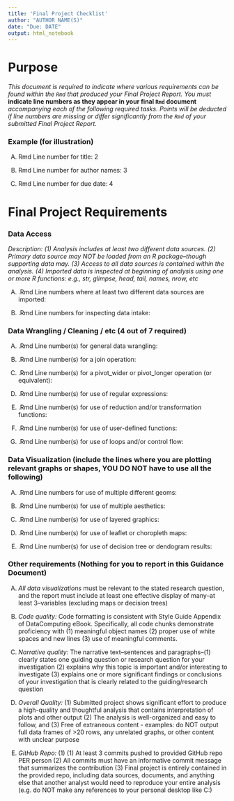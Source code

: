 ```yaml
---
title: 'Final Project Checklist'
author: "AUTHOR NAME(S)"
date: "Due: DATE"
output: html_notebook
---
```


# Purpose

*This document is required to indicate where various requirements can be found within the `Rmd` that produced your Final Project Report.  You must* **indicate line numbers as they appear in your final `Rmd` document** *accompanying each of the following required tasks. Points will be deducted if line numbers are missing or differ significantly from the `Rmd` of your submitted Final Project Report.*  

### Example (for illustration) 

(A) Rmd Line number for title: 2

(B) Rmd Line number for author names: 3

(C) Rmd Line number for due date: 4

# Final Project Requirements


### Data Access

*Description: (1) Analysis includes at least two different data sources. (2) Primary data source may NOT be loaded from an R package--though supporting data may. (3) Access to all data sources is contained within the analysis. (4) Imported data is inspected at beginning of analysis using one or more R functions: e.g., str, glimpse, head, tail, names, nrow, etc*

(A) .Rmd Line numbers where at least two different data sources are imported:  


(B) .Rmd Line numbers for inspecting data intake:  


### Data Wrangling / Cleaning / etc (4 out of 7 required)


(A) .Rmd Line number(s) for general data wrangling: 


(B) .Rmd Line number(s) for a join operation: 


(C) .Rmd Line number(s) for a pivot_wider or pivot_longer operation (or equivalent):


(D) .Rmd Line number(s) for use of regular expressions: 


(E) .Rmd Line number(s) for use of reduction and/or transformation functions: 


(F) .Rmd Line number(s) for use of user-defined functions: 


(G) .Rmd Line number(s) for use of loops and/or control flow: 





### Data Visualization (include the lines where you are plotting relevant graphs or shapes, YOU DO NOT have to use all the following)


(A) .Rmd Line numbers for use of multiple different geoms:  

(B) .Rmd Line number(s) for use of multiple aesthetics:  

(C) .Rmd Line number(s) for use of layered graphics:  

(D) .Rmd Line number(s) for use of leaflet or choropleth maps:  

(E) .Rmd Line number(s) for use of decision tree or dendogram results:    




### Other requirements (Nothing for you to report in this Guidance Document)

(A) *All data visualizations* must be relevant to the stated research question, and the report must include at least one effective display of many--at least 3--variables (excluding maps or decision trees)

(B) *Code quality:* Code formatting is consistent with Style Guide Appendix of DataComputing eBook. Specifically, all code chunks demonstrate proficiency with (1) meaningful object names (2) proper use of white spaces and new lines (3) use of meaningful comments.

(C) *Narrative quality:* The narrative text--sentences and paragraphs--(1) clearly states one guiding question or research question for your investigation (2) explains why this topic is important and/or interesting to investigate (3) explains one or more significant findings or conclusions of your investigation that is clearly related to the guiding/research question

(D) *Overall Quality:* (1) Submitted project shows significant effort to produce a high-quality and thoughtful analysis that contains interpretation of plots and other output  (2) The analysis is well-organized and easy to follow, and (3) Free of extraneous content - examples: do NOT output full data frames of >20 rows, any unrelated graphs, or other content with unclear purpose

(E) *GitHub Repo:* (1) (1) At least 3 commits pushed to provided GitHub repo PER person (2) All commits must have an informative commit message that summarizes the contribution (3) Final project is entirely contained in the provided repo, including data sources, documents, and anything else that another analyst would need to reproduce your entire analysis (e.g. do NOT make any references to your personal desktop like C:\Users\Omar\STAT184)


